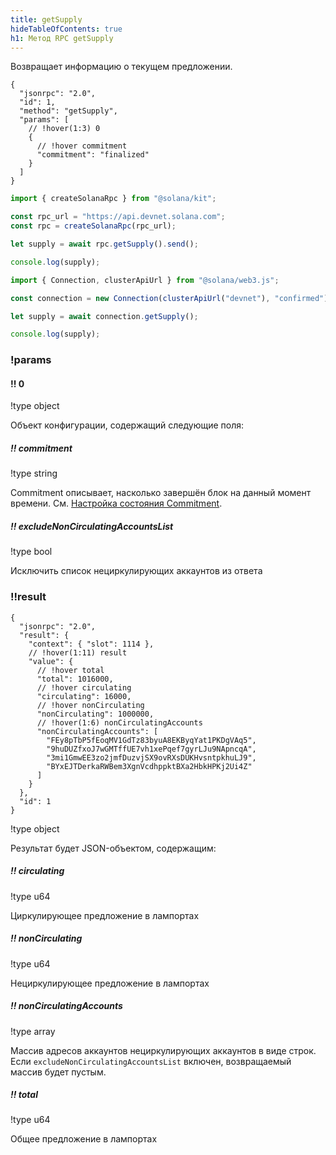 ```yaml
---
title: getSupply
hideTableOfContents: true
h1: Метод RPC getSupply
---
```


Возвращает информацию о текущем предложении.

<APIMethod>

```jsonc !!request curl
{
  "jsonrpc": "2.0",
  "id": 1,
  "method": "getSupply",
  "params": [
    // !hover(1:3) 0
    {
      // !hover commitment
      "commitment": "finalized"
    }
  ]
}
```

```ts !!request title="Kit"
import { createSolanaRpc } from "@solana/kit";

const rpc_url = "https://api.devnet.solana.com";
const rpc = createSolanaRpc(rpc_url);

let supply = await rpc.getSupply().send();

console.log(supply);
```

```ts !!request title="web3.js"
import { Connection, clusterApiUrl } from "@solana/web3.js";

const connection = new Connection(clusterApiUrl("devnet"), "confirmed");

let supply = await connection.getSupply();

console.log(supply);
```

### !params

#### !! 0

!type object

Объект конфигурации, содержащий следующие поля:

##### !! commitment

!type string

Commitment описывает, насколько завершён блок на данный момент времени. См.
[Настройка состояния Commitment](/docs/rpc#configuring-state-commitment).

##### !! excludeNonCirculatingAccountsList

!type bool

Исключить список нециркулирующих аккаунтов из ответа

### !!result

```jsonc !response
{
  "jsonrpc": "2.0",
  "result": {
    "context": { "slot": 1114 },
    // !hover(1:11) result
    "value": {
      // !hover total
      "total": 1016000,
      // !hover circulating
      "circulating": 16000,
      // !hover nonCirculating
      "nonCirculating": 1000000,
      // !hover(1:6) nonCirculatingAccounts
      "nonCirculatingAccounts": [
        "FEy8pTbP5fEoqMV1GdTz83byuA8EKByqYat1PKDgVAq5",
        "9huDUZfxoJ7wGMTffUE7vh1xePqef7gyrLJu9NApncqA",
        "3mi1GmwEE3zo2jmfDuzvjSX9ovRXsDUKHvsntpkhuLJ9",
        "BYxEJTDerkaRWBem3XgnVcdhppktBXa2HbkHPKj2Ui4Z"
      ]
    }
  },
  "id": 1
}
```

!type object

Результат будет JSON-объектом, содержащим:

##### !! circulating

!type u64

Циркулирующее предложение в лампортах

##### !! nonCirculating

!type u64

Нециркулирующее предложение в лампортах

##### !! nonCirculatingAccounts

!type array

Массив адресов аккаунтов нециркулирующих аккаунтов в виде строк. Если
`excludeNonCirculatingAccountsList` включен, возвращаемый массив будет пустым.

##### !! total

!type u64

Общее предложение в лампортах

</APIMethod>
